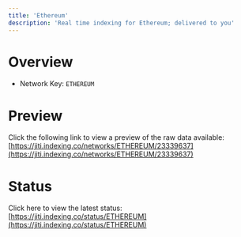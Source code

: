 ```yaml
---
title: 'Ethereum'
description: 'Real time indexing for Ethereum; delivered to you'
---
```


# Overview
- Network Key: `ETHEREUM`

# Preview
Click the following link to view a preview of the raw data available: [https://jiti.indexing.co/networks/ETHEREUM/23339637](https://jiti.indexing.co/networks/ETHEREUM/23339637)

# Status
Click here to view the latest status: [https://jiti.indexing.co/status/ETHEREUM](https://jiti.indexing.co/status/ETHEREUM)
